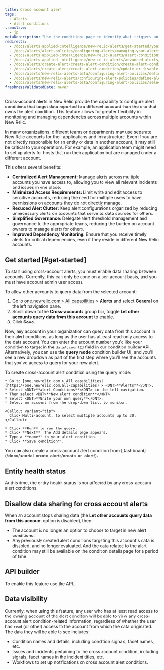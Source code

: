 ```yaml
---
title: Cross account alert
tags:
  - Alerts
  - Alert conditions
translate:
  - jp
metaDescription: "Use the conditions page to identify what triggers an alert policy's notification, starting with the product and type of metric or service."
redirects:
  - /docs/alerts-applied-intelligence/new-relic-alerts/get-started/your-first-nrql-condition
  - /docs/alerts/alert-policies/configuring-alerts/managing-your-alerts
  - /docs/alerts-applied-intelligence/new-relic-alerts/alert-conditions/alert-conditions
  - /docs/alerts-applied-intelligence/new-relic-alerts/advanced-alerts/advanced-techniques/select-product-targets-alert-condition
  - /docs/alerts/create-alert/create-alert-condition/create-alert-conditions
  - /docs/alerts/create-alert/create-alert-condition/update-or-disable-policies-conditions
  - /docs/alerts/new-relic-alerts-beta/configuring-alert-policies/define-alert-conditions
  - /docs/alerts/new-relic-alerts/configuring-alert-policies/define-alert-conditions
  - /docs/alerts/new-relic-alerts-beta/configuring-alert-policies/select-product-targets-alert-condition
freshnessValidatedDate: never
---
```


Cross-account alerts in New Relic provide the capability to configure alert conditions that target data reported to a different account than the one that owns the alert condition. This feature allows for greater flexibility in monitoring and managing dependencies across multiple accounts within New Relic.

In many organizations, different teams or departments may use separate New Relic accounts for their applications and infrastructure. Even if you are not directly responsible for an entity or data in another account, it may still be critical to your operations. For example, an application team might need to set up alerts for hosts that run their application but are managed under a different account.

This offers several benefits:

* **Centralized Alert Management:** Manage alerts across multiple accounts you have access to, allowing you to view all relevant incidents and issues in one place.
* **Minimized Access Requirements:** Limit write and edit access to sensitive accounts, reducing the need for multiple users to have permissions on accounts they do not directly manage.
* **Reduced Alert Clutter:** Keep alert configurations organized by reducing unnecessary alerts on accounts that serve as data sources for others.
* **Simplified Governance:** Delegate alert threshold management and governance to the appropriate teams, reducing the burden on account owners to manage alerts for others.
* **Improved Dependency Monitoring:** Ensure that you receive timely alerts for critical dependencies, even if they reside in different New Relic accounts.

## Get started [#get-started]

To start using cross-account alerts, you must enable data sharing between accounts. Currently, this can only be done on a per-account basis, and you must have account admin user access.

To allow other accounts to query data from the selected account:

1. Go to [one.newrelic.com > All capabilities](https://one.newrelic.com/all-capabilities) > <DNT>**Alerts**</DNT> and select <DNT>**General**</DNT> on the left navigation pane.
2. Scroll down to the **Cross-accounts** group bar, toggle **Let other accounts query data from this account** to enable.
4. Click **Save**.

Now, any account in your organization can query data from this account in their alert conditions, as long as the user has at least read-only access to the data account. You can enter the account number you'd like your condition to target in the `dataAccountId` field in our condition builder API. Alternatively, you can use the **query mode** condition builder UI, and you'll see a new dropdown as part of the first step where you'll see the accounts that you've access to query for your new alert.

To create cross-account alert condition using the query mode:

    * Go to [one.newrelic.com > All capabilities](https://one.newrelic.com/all-capabilities) > <DNT>**Alerts**</DNT>.
    * Select <DNT>**Alert Conditions**</DNT> in the left navigation.
    * Then select <DNT>**New alert condition**</DNT>.
    * Select <DNT>**Write your own query**</DNT>.
    * Select an account from the drop-down list, to monitor.

    <Callout variant="tip">
      Click Multi-account, to select multiple accounts up to 30.
    </Callout>
    
    * Click **Run** to run the query.
    * Click **Next**. The Add details page appears.
    * Type a **name** to your alert condition.
    * Click **Save condition**.

<Callout variant="tip">
      You can also create a cross-account alert condition from [Dashboard](/docs/tutorial-create-alerts/create-an-alert/).
    </Callout>

## Entity health status

At this time, the entity health status is not affected by any cross-account alert conditions.

## Disallow data sharing for cross account alerts

When an account stops sharing data (the **Let other accounts query data from this account** option is disabled), then:

* The account is no longer an option to choose to target in new alert conditions.
* Any previously created alert conditions targeting this account's data is disabled, and no longer evaluated. And the data related to the alert condition may still be available on the condition details page for a period of time.

## API builder

To enable this feature use the API...

## Data visibility

Currently, when using this feature, any user who has at least read access to the owning account of the alert condition will be able to view any cross-account alert condition-related information, regardless of whether the user has `read` (or other) access to the account from which the data originated. The data they will be able to see includes:

* Condition names and details, including condition signals, facet names, etc.
* Issues and incidents pertaining to the cross account condition, including signals, facet names in the incident titles, etc.
* Workflows to set up notifications on cross account alert conditions.
